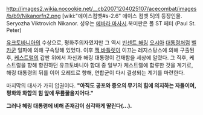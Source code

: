 http://images2.wikia.nocookie.net/__cb20071204025107/acecombat/images/b/b9/Nikanorfn2.png
[wiki:"에이스컴뱃#s-2.6" 에이스 컴뱃 5]의 등장인물. Seryozha Viktrovich Nikanor. 
성우는 [[에바라 마사시]].북미판은 폴 ST 페터 (Paul St. Peter)

[[유크토바니아]]의 수상으로, 평화주의자였지만 그 역시 [[빈센트 해링]] [[오시아]] [[대통령]]처럼 [[벨카]]군 일파에 의해 구속당해 있었다. 이후 [[잭 바틀렛]]이 이끄는 레지스탕스에 의해 구출된 후, [[케스트럴]]의 갑판 위에서 자신과 해링 대통령이 건재함을 세상에 알렸다. 그 직후, 케스트럴을 향해 항진하던 유크토바니아 함대 중 일부가 케스트렐에 합류한 것을 계기로, 해링 대통령의 뒤를 이어 오레드로 향해, 연합군이 다시 결성되는 계기를 마련한다.

마지막의 대사가 가히 압권이다.
'''"아직도 공포와 증오의 무기의 힘에 의지하는 자들이여, 평화와 화합의 힘 앞에 무릎꿇을지어다."'''


'''그러나 헤링 대통령에 비해 존재감이 심각하게 딸린다(…).'''
